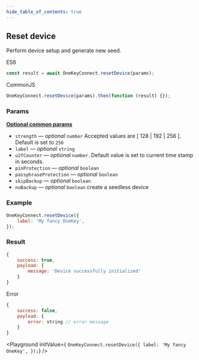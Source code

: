 ```yaml
---
hide_table_of_contents: true
---
```



## Reset device

Perform device setup and generate new seed.

ES6

```javascript
const result = await OneKeyConnect.resetDevice(params);
```

CommonJS

```javascript
OneKeyConnect.resetDevice(params).then(function (result) {});
```

### Params
[**Optional common params**](./commonParams)

* `strength` — *optional* `number` Accepted values are [ 128 | 192 | 256 ]. Default is set to `256`
* `label` — *optional* `string`
* `u2fCounter` — *optional* `number`. Default value is set to current time stamp in seconds.
* `pinProtection` — *optional* `boolean`
* `passphraseProtection` — *optional* `boolean`
* `skipBackup` — *optional* `boolean`
* `noBackup` — *optional* `boolean` create a seedless device

### Example

```javascript
OneKeyConnect.resetDevice({
    label: 'My fancy OneKey',
});
```

### Result

```javascript
{
    success: true,
    payload: {
        message: 'Device successfully initialized'
    }
}
```

Error

```javascript
{
    success: false,
    payload: {
        error: string // error message
    }
}
```

<Playground
    initValue={
`OneKeyConnect.resetDevice({
    label: 'My fancy OneKey',
});`}
/>
